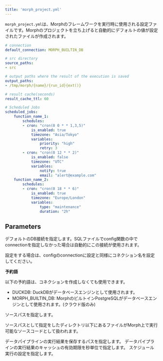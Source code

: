 ```yaml
---
title: 'morph_project.yml'
---
```


`morph_project.yml`は、Morphのフレームワークを実行時に使用される設定ファイルです。Morphのプロジェクトを立ち上げると自動的にデフォルトの値が設定されたファイルが作成されます。

```yaml
# connection
default_connection: MORPH_BUILTIN_DB

# src directory
source_paths:
- src

# output paths where the result of the execution is saved
output_paths:
- /tmp/morph/{name}/{run_id}{ext()}

# result cache(seconds)
result_cache_ttl: 60

# Scheduled Jobs
scheduled_jobs:
    function_name_1:
        schedules:
        - cron: "cron(0 0 * * 1,3,5)"
            is_enabled: true
            timezone: "Asia/Tokyo"
            variables:
                priority: "high"
                retry: 3
        - cron: "cron(0 12 * * 2)"
            is_enabled: false
            timezone: "UTC"
            variables:
                notify: true
                email: "alert@example.com"
    function_name_2:
        schedules:
        - cron: "cron(0 18 * * 6)"
            is_enabled: true
            timezone: "Europe/London"
            variables:
                type: "maintenance"
                duration: "2h"
```

## Parameters

<ParamField body="default_connection" type="string" default="MORPH_BUILTIN_DB">
デフォルトのDB接続を指定します。SQLファイルでconfig関数の中でconnectionを指定しなかった場合は自動的にこの接続が使用されます。

設定をする場合は、configのconnectionに設定と同様にコネクション名を設定してください。

**予約語**

以下の予約語は、コネクションを作成しなくても使用できます。

- DUCKDB: DuckDBがデータベースエンジンとして使用されます。
- MORPH_BUILTIN_DB: MorphのビルトインPostgreSQLがデータベースエンジンとして使用されます。(クラウド版のみ)

</ParamField>

<ParamField body="source_paths" type="string" default="src">
ソースパスを指定します。

ソースパスとして指定をしたディレクトリ以下にあるファイルがMorph上で実行可能なソースコードとして扱われます。
</ParamField>

<ParamField body="output_paths" type="string">
データパイプラインの実行結果を保存するパスを指定します。
</ParamField>

<ParamField body="result_cache_ttl" type="integer" default="60">
データパイプラインの実行結果のキャッシュの有効期限を秒単位で指定します。
</ParamField>

<ParamField body="scheduled_jobs" type="object">
スケジュール実行の設定を指定します。
</ParamField>
